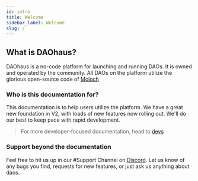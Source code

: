 ```yaml
---
id: intro
title: Welcome
sidebar_label: Welcome
slug: /
---
```


## What is DAOhaus?

DAOhaus is a no-code platform for launching and running DAOs. It is owned and operated by the community. All DAOs on the platform utilize the glorious open-source code of [Moloch](/docs/users/intro-moloch)

### Who is this documentation for?

This documentation is to help users utilize the platform. We have a great new foundation in V2, with loads of new features now rolling out. We'll do our best to keep pace with rapid development.

> For more developer-focused documentation, head to [devs](/docs/devs)

### Support beyond the documentation

Feel free to hit us up in our <span class='channels'>#Support</span> Channel on [Discord](https://discord.gg/daohaus). Let us know of any bugs you find, requests for new features, or just ask us anything about daos.
